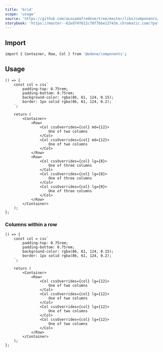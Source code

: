 ```yaml
---
title: 'Grid'
scope: 'usage'
source: 'https://github.com/aLosada7/edene/tree/master/libs/components/src/Grid'
storybook: 'https://master--62ed74f612c78f7bbe13743e.chromatic.com/?path=/story/components-grid--three-cols'
---
```


## Import

```bash
import { Container, Row, Col } from '@edene/components';
```

## Usage

```tsx
() => {
    const col = css`
        padding-top: 0.75rem;
        padding-bottom: 0.75rem;
        background-color: rgba(86, 61, 124, 0.15);
        border: 1px solid rgba(86, 61, 124, 0.2);
    `;

    return (
        <Container>
            <Row>
                <Col cssOverrides={col} md={12}>
                    One of two columns
                </Col>
                <Col cssOverrides={col} md={12}>
                    One of two columns
                </Col>
            </Row>
            <Row>
                <Col cssOverrides={col} lg={8}>
                    One of three columns
                </Col>
                <Col cssOverrides={col} lg={8}>
                    One of three columns
                </Col>
                <Col cssOverrides={col} lg={8}>
                    One of three columns
                </Col>
            </Row>
        </Container>
    );
};
```

### Columns within a row

```tsx
() => {
    const col = css`
        padding-top: 0.75rem;
        padding-bottom: 0.75rem;
        background-color: rgba(86, 61, 124, 0.15);
        border: 1px solid rgba(86, 61, 124, 0.2);
    `;

    return (
        <Container>
            <Row>
                <Col cssOverrides={col} lg={12}>
                    One of two columns
                </Col>
                <Col cssOverrides={col} lg={12}>
                    One of two columns
                </Col>
                <Col cssOverrides={col} lg={12}>
                    One of two columns
                </Col>
                <Col cssOverrides={col} lg={12}>
                    One of two columns
                </Col>
            </Row>
        </Container>
    );
};
```
